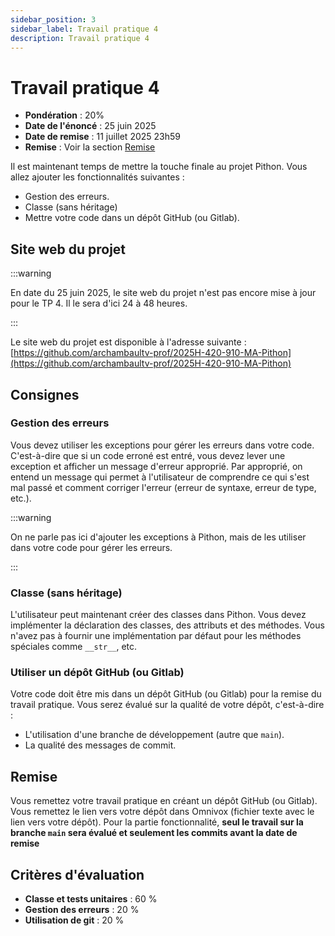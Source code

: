 ```yaml
---
sidebar_position: 3
sidebar_label: Travail pratique 4
description: Travail pratique 4
---
```


# Travail pratique 4

- **Pondération** : 20%
- **Date de l'énoncé** : 25 juin 2025
- **Date de remise** : 11 juillet 2025 23h59
- **Remise** : Voir la section [Remise](#remise)

Il est maintenant temps de mettre la touche finale au projet Pithon. Vous allez ajouter
les fonctionnalités suivantes :

- Gestion des erreurs.
- Classe (sans héritage)
- Mettre votre code dans un dépôt GitHub (ou Gitlab).

## Site web du projet

:::warning

En date du 25 juin 2025, le site web du projet n'est pas encore mise à jour pour le TP 4.
Il le sera d'ici 24 à 48 heures.

:::

Le site web du projet est disponible à l'adresse suivante : [https://github.com/archambaultv-prof/2025H-420-910-MA-Pithon](https://github.com/archambaultv-prof/2025H-420-910-MA-Pithon)

## Consignes

### Gestion des erreurs

Vous devez utiliser les exceptions pour gérer les erreurs dans votre code. C'est-à-dire que si
un code erroné est entré, vous devez lever une exception et afficher un message d'erreur
approprié. Par approprié, on entend un message qui permet à l'utilisateur de comprendre
ce qui s'est mal passé et comment corriger l'erreur (erreur de syntaxe, erreur de type, etc.).

:::warning

On ne parle pas ici d'ajouter les exceptions à Pithon, mais de les utiliser dans
votre code pour gérer les erreurs.

:::

### Classe (sans héritage)

L'utilisateur peut maintenant créer des classes dans Pithon. Vous devez implémenter
la déclaration des classes, des attributs et des méthodes. Vous n'avez pas à fournir
une implémentation par défaut pour les méthodes spéciales comme `__str__`, etc.

### Utiliser un dépôt GitHub (ou Gitlab)

Votre code doit être mis dans un dépôt GitHub (ou Gitlab) pour la remise du travail pratique.
Vous serez évalué sur la qualité de votre dépôt, c'est-à-dire :
- L'utilisation d'une branche de développement (autre que `main`).
- La qualité des messages de commit.

## Remise

Vous remettez votre travail pratique en créant un dépôt GitHub (ou Gitlab).
Vous remettez le lien vers votre dépôt dans Omnivox (fichier texte avec le lien vers votre dépôt).
Pour la partie fonctionnalité, **seul le travail sur la branche `main` sera évalué et seulement les commits avant la date de remise**

## Critères d'évaluation

- **Classe et tests unitaires** : 60 %
- **Gestion des erreurs** : 20 %
- **Utilisation de git** : 20 %
